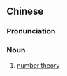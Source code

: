{{also|数论|数論}}
==Chinese==
{{zh-forms|s=数论}}

===Pronunciation===
{{zh-pron
|m=shùlùn
|cat=n
}}

===Noun===
{{zh-noun}}

# {{lb|zh|mathematics}} [[number theory]]